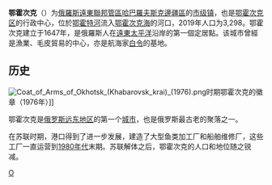 {{unreferenced|time=2008-12-8}}
{{Infobox settlement
| name = 鄂霍次克
| native_name = {{lang|ru|Охотск}}
| image_skyline = 
| image_caption = 
| image_shield = Coat of Arms of Okhotsk (Khabarovsk krai) (1790).png
| pushpin_map = Russia
| pushpin_label_position = bottom
| pushpin_map_caption = 鄂霍次克在俄罗斯的位置
| settlement_type = [[市级镇|市级镇]]
| subdivision_type = 國家
| subdivision_name = {{RUS}}
| subdivision_type1 = [[俄罗斯联邦管区|联邦管区]]
| subdivision_name1 = [[远东联邦管区|远东联邦管区]]
| subdivision_type2 = [[边疆区|边疆区]]
| subdivision_name2 = [[File:Flag_of_Khabarovsk_Krai.svg|18px]] [[哈巴罗夫斯克边疆区|哈巴罗夫斯克边疆区]]
| subdivision_type3 = {{link-en|区 (俄罗斯)|Districts of Russia|区}}
| subdivision_name3 = [[File:Flag_of_Okhotsky_raion_(Khabarovsk_krai).jpg|18px]] [[鄂霍次克区|鄂霍次克区]]
| established_title = 建立时间
| established_date = 1647年
| established_title2 = 城市地位
| established_date2 = 1949年
| area_total_km2 = 15.67
| elevation_m = 6
| population_as_of = 2019年
| population_total = 3298
| population_density_km2 = auto
| timezone =[[海参崴时间|海参崴时间]]
| utc_offset = +10
| coordinates = {{coord|59|22|03|N|143|15|34|E|region:RU|display=inline,title}}
| area_code = +7 42141
| postal_code = 682480
| blank_name = [[俄罗斯行政区划代码|行政代码]]
| blank_info = [https://old.classif.gov.spb.ru/classificators/view/okt.php/?st=A&kr=1&kod=08234551 08234551]
| blank1_name = [[俄罗斯市政土地区划代码|行政代码]]
| blank1_info = [https://old.classif.gov.spb.ru/classificators/view/tma.php/?st=A&kr=1&kod=08634151051 08634151051]
}}

'''鄂霍次克'''（{{lang-ru|Охотск|Okhotsk}}）为[[俄羅斯|俄羅斯]][[遠東聯邦管區|遠東聯邦管區]][[哈巴羅夫斯克邊疆區|哈巴羅夫斯克邊疆區]]的[[市级镇|市级镇]]，也是[[鄂霍次克区|鄂霍次克区]]的行政中心，位於[[鄂霍特河|鄂霍特河]]流入[[鄂霍次克海|鄂霍次克海]]的河口，2019年人口为3,298。鄂霍次克建立于1647年，是俄羅斯人在[[遠東|遠東]][[太平洋|太平洋]]沿岸的第一個定居點。该城市曾經是漁業、毛皮貿易的中心，亦是航海家[[维他斯·白令|白令]]的基地。

== 历史 ==
[[File:Coat_of_Arms_of_Okhotsk_(Khabarovsk_krai)_(1976).png|thumb]]时期鄂霍次克的徽章（1976年）]]

鄂霍次克是[[俄罗斯远东地区|俄罗斯远东地区]]的第一个[[城市|城市]]，也是俄罗斯最古老的聚落之一。

在苏联时期，港口得到了进一步发展，建造了大型鱼类加工厂和船舶维修厂，这些工厂一直运营到[[1980年代|1980年代]]末期。苏联解体之后，鄂霍次克的人口和地位随之锐减。

{{Authority control}}

[[Category:哈巴羅夫斯克邊疆區城市|O]]